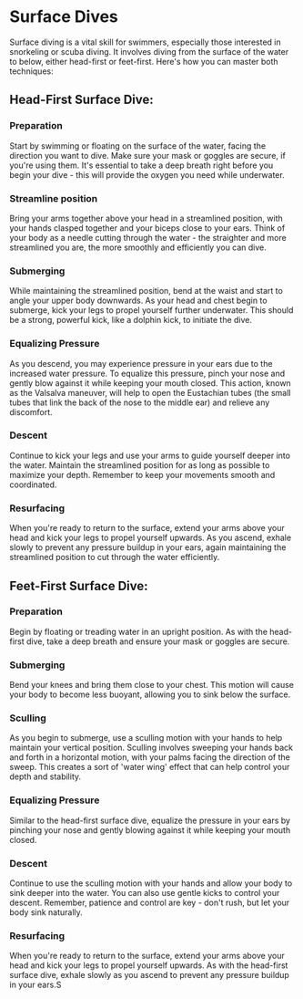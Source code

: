 # Surface Dives

Surface diving is a vital skill for swimmers, especially those interested in snorkeling or scuba diving. It involves diving from the surface of the water to below, either head-first or feet-first. Here's how you can master both techniques:

## Head-First Surface Dive:

### Preparation
Start by swimming or floating on the surface of the water, facing the direction you want to dive. Make sure your mask or goggles are secure, if you're using them. It's essential to take a deep breath right before you begin your dive - this will provide the oxygen you need while underwater.

### Streamline position
Bring your arms together above your head in a streamlined position, with your hands clasped together and your biceps close to your ears. Think of your body as a needle cutting through the water - the straighter and more streamlined you are, the more smoothly and efficiently you can dive.

### Submerging
While maintaining the streamlined position, bend at the waist and start to angle your upper body downwards. As your head and chest begin to submerge, kick your legs to propel yourself further underwater. This should be a strong, powerful kick, like a dolphin kick, to initiate the dive.

### Equalizing Pressure
As you descend, you may experience pressure in your ears due to the increased water pressure. To equalize this pressure, pinch your nose and gently blow against it while keeping your mouth closed. This action, known as the Valsalva maneuver, will help to open the Eustachian tubes (the small tubes that link the back of the nose to the middle ear) and relieve any discomfort.

### Descent
Continue to kick your legs and use your arms to guide yourself deeper into the water. Maintain the streamlined position for as long as possible to maximize your depth. Remember to keep your movements smooth and coordinated.

### Resurfacing
When you're ready to return to the surface, extend your arms above your head and kick your legs to propel yourself upwards. As you ascend, exhale slowly to prevent any pressure buildup in your ears, again maintaining the streamlined position to cut through the water efficiently.

## Feet-First Surface Dive:

### Preparation
Begin by floating or treading water in an upright position. As with the head-first dive, take a deep breath and ensure your mask or goggles are secure.

### Submerging
Bend your knees and bring them close to your chest. This motion will cause your body to become less buoyant, allowing you to sink below the surface.

### Sculling
As you begin to submerge, use a sculling motion with your hands to help maintain your vertical position. Sculling involves sweeping your hands back and forth in a horizontal motion, with your palms facing the direction of the sweep. This creates a sort of 'water wing' effect that can help control your depth and stability.

### Equalizing Pressure
Similar to the head-first surface dive, equalize the pressure in your ears by pinching your nose and gently blowing against it while keeping your mouth closed.

### Descent
Continue to use the sculling motion with your hands and allow your body to sink deeper into the water. You can also use gentle kicks to control your descent. Remember, patience and control are key - don't rush, but let your body sink naturally.

### Resurfacing
When you're ready to return to the surface, extend your arms above your head and kick your legs to propel yourself upwards. As with the head-first surface dive, exhale slowly as you ascend to prevent any pressure buildup in your ears.S
